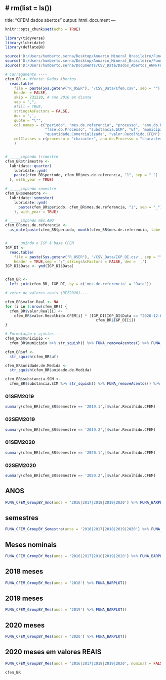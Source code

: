 # rm(list = ls())
---
title: "CFEM dados abertos"
output: html_document
---

```{r setup, include=FALSE}
knitr::opts_chunk$set(echo = TRUE)

library(tidyverse)
library(lubridate)
library(deflateBR)

source('D:/Users/humberto.serna/Desktop/Anuario_Mineral_Brasileiro/Funcoes_de_Formatacao_Estilo/Funcoes_de_Formatacao_Estilo.r')
source('D:/Users/humberto.serna/Desktop/Anuario_Mineral_Brasileiro/Funcoes_de_Formatacao_Estilo/graficos_AMB.r')
source('D:/Users/humberto.serna/Documents/CSV_Data/Dados_Abertos_ANM/Funcoes_CFEM.R')

# Carregamento ----
cfem_BR <- #fonte: Dados Abertos
  read.table(
    file = paste(Sys.getenv("R_USER"), '/CSV_Data/Cfem.csv', sep = ""),
    header = FALSE,
    skip = 731220, # ano 2016 em diante
    sep = ",",
    #fill = TRUE,
    stringsAsFactors = FALSE,
    dec = ',',
    quote = "\"",
    col.names = c("periodo", "mes.de.referencia", "processo", "ano.do.Processo", "tipo.PF.PJ", "cpfcnpj", "titular", 
                  "fase.do.Processo", "substancia.SCM", "uf", "municipio", "unidade.de.Medida", 
                  "quantidade.Comercializada", "valor.Recolhido.CFEM"),
    colClasses = c(processo = "character", ano.do.Processo = "character")
    )


# _____impondo trimestre
cfem_BR$trimestre <-
  lubridate::quarter(
    lubridate::ymd(
    paste(cfem_BR$periodo, cfem_BR$mes.de.referencia, "1", sep = "_")
  ), with_year = TRUE)

# _____impondo semestre
cfem_BR$semestre <-
  lubridate::semester(
    lubridate::ymd(
      paste(cfem_BR$periodo, cfem_BR$mes.de.referencia, "1", sep = "_")
    ), with_year = TRUE)

# _____impondo mês.ANO
cfem_BR$mes.de.referencia <-
  as_date(paste(cfem_BR$periodo, month(cfem_BR$mes.de.referencia, label = TRUE),"1",   sep = "-")) 


# _____unindo o IGP à base CFEM
IGP_DI <-
  read.table(
    file = paste(Sys.getenv("R_USER"), '/CSV_Data/IGP_DI.csv', sep = ""),
    header = TRUE,sep = ";",stringsAsFactors = FALSE, dec = ',')
IGP_DI$Data <- ymd(IGP_DI$Data)


cfem_BR <-
  left_join(cfem_BR, IGP_DI, by = c('mes.de.referencia' = "Data"))

# vetor de valores reais (DEZ2020)---- 

cfem_BR$valor.Real <- NA
for (i in 1:nrow(cfem_BR)) {
  cfem_BR$valor.Real[i] <-
    cfem_BR$valor.Recolhido.CFEM[i] * (IGP_DI[IGP_DI$Data == "2020-12-01", "IGP_DI"] /
                                         cfem_BR$IGP_DI[i])
}

# Formatação e ajustes ----
cfem_BR$municipio <- 
  cfem_BR$municipio %>% str_squish() %>% FUNA_removeAcentos() %>% FUNA_minusculas()

cfem_BR$uf <- 
  str_squish(cfem_BR$uf)

cfem_BR$unidade.de.Medida <- 
  str_squish(cfem_BR$unidade.de.Medida)

cfem_BR$substancia.SCM <- 
  cfem_BR$substancia.SCM %>% str_squish() %>% FUNA_removeAcentos() %>% gsub(pattern = ";", replacement = "") %>% FUNA_minusculas()

```

### 01SEM2019
```{r cfem echo=FALSE, message=FALSE, warning=FALSE}
summary(cfem_BR[cfem_BR$semestre == '2019.1',]$valor.Recolhido.CFEM)
```
### 02SEM2019
```{r echo=FALSE, message=FALSE, warning=FALSE}
summary(cfem_BR[cfem_BR$semestre == '2019.2',]$valor.Recolhido.CFEM)
```
### 01SEM2020
```{r echo=FALSE, message=FALSE, warning=FALSE}
summary(cfem_BR[cfem_BR$semestre == '2020.1',]$valor.Recolhido.CFEM)
```
### 02SEM2020
```{r echo=FALSE, message=FALSE, warning=FALSE}
summary(cfem_BR[cfem_BR$semestre == '2020.2',]$valor.Recolhido.CFEM)
```

## ANOS
```{r echo=FALSE, message=FALSE, warning=FALSE}
FUNA_CFEM_GroupBY_Ano(anos = '2016|2017|2018|2019|2020') %>% FUNA_BARPLOT()
```

## semestres
```{r, echo=FALSE, message=FALSE, warning=FALSE}
FUNA_CFEM_GroupBY_Semestre(anos = '2016|2017|2018|2019|2020') %>% FUNA_BARPLOT()
```

## Meses nominais
```{r echo=FALSE, message=FALSE, warning=FALSE}
FUNA_CFEM_GroupBY_Mes(anos = '2016|2017|2018|2019|2020') %>% FUNA_BARPLOT()
```



## 2018 meses
```{r, echo=FALSE, message=FALSE, warning=FALSE}
FUNA_CFEM_GroupBY_Mes(anos = '2018') %>% FUNA_BARPLOT()
```


## 2019 meses
```{r echo=FALSE, message=FALSE, warning=FALSE}
FUNA_CFEM_GroupBY_Mes(anos = '2019') %>% FUNA_BARPLOT()
```


## 2020 meses
```{r echo=FALSE, message=FALSE, warning=FALSE}
FUNA_CFEM_GroupBY_Mes(anos = '2020') %>% FUNA_BARPLOT()
```


## 2020 meses em valores REAIS
```{r Meses em valores reais, echo=FALSE, message=FALSE, warning=FALSE}

FUNA_CFEM_GroupBY_Mes(anos = '2016|2017|2018|2019|2020', nominal = FALSE) %>% FUNA_BARPLOT()

```



```{r}
cfem_BR 
```




